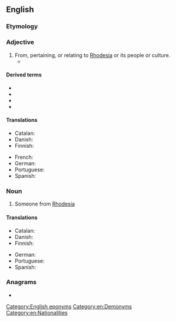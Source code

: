 ==English==

===Etymology===
{{suffix|en|Rhodesia|an}}

===Adjective===
{{en-adj|-}}

# From, pertaining, or relating to [[Rhodesia]] or its people or culture.
#* {{quote-book|en|year=2018|author=[[w:Tsitsi Dangarembga|Tsitsi Dangarembga]]|title=This Mournable Body|publisher=Faber & Faber (2020)|page=289|passage=“Take it easy, Tahm-boo,” your boss says, her '''Rhodesian''' accent returning inexplicably.}}

====Derived terms====
* {{l|en|Rhodesian Ridgeback}}
* {{l|en|Rhodesian fever}}
* {{l|en|Rhodesian redwater fever}}
* {{l|en|Rhodesian man}}

====Translations====
{{trans-top|from Rhodesia}}
* Catalan: {{t+|ca|rhodesià|m}}
* Danish: {{t|da|rhodesisk}}
* Finnish: {{t|fi|rhodesialainen}}
{{trans-mid}}
* French: {{t+|fr|rhodésien|m}}
* German: {{t|de|rhodesisch}}
* Portuguese: {{t+|pt|rodesiano}}
* Spanish: {{t+|es|rodesiano|m}}
{{trans-bottom}}

===Noun===
{{en-noun}}

# Someone from [[Rhodesia]]

====Translations====
{{trans-top|Someone from Rhodesia}}
* Catalan: {{t+|ca|rhodesià|m}}
* Danish: {{t|da|rhodesier|c}}
* Finnish: {{t|fi|rhodesialainen}}
{{trans-mid}}
* German: {{t|de|Rhodesier|m}}
* Portuguese: {{t+|pt|rodesiano|m}}
* Spanish: {{t+|es|rodesiano|m}}
{{trans-bottom}}

===Anagrams===
* {{anagrams|en|a=adehinors|Herodians|hadronise|rhoeadins}}

[[Category:English eponyms]]
[[Category:en:Demonyms]]
[[Category:en:Nationalities]]
